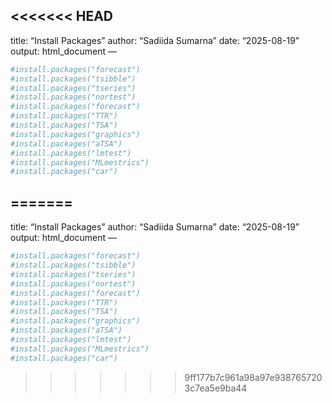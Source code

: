 <<<<<<< HEAD
---
title: "Install Packages"
author: "Sadiida Sumarna"
date: "2025-08-19"
output: html_document
---

```r
#install.packages("forecast")
#install.packages("tsibble")
#install.packages("tseries")
#install.packages("nortest")
#install.packages("forecast")
#install.packages("TTR")
#install.packages("TSA")
#install.packages("graphics")
#install.packages("aTSA")
#install.packages("lmtest")
#install.packages("MLmestrics")
#install.packages("car")

```
=======
---
title: "Install Packages"
author: "Sadiida Sumarna"
date: "2025-08-19"
output: html_document
---

```r
#install.packages("forecast")
#install.packages("tsibble")
#install.packages("tseries")
#install.packages("nortest")
#install.packages("forecast")
#install.packages("TTR")
#install.packages("TSA")
#install.packages("graphics")
#install.packages("aTSA")
#install.packages("lmtest")
#install.packages("MLmestrics")
#install.packages("car")

```
>>>>>>> 9ff177b7c961a98a97e9387657203c7ea5e9ba44
